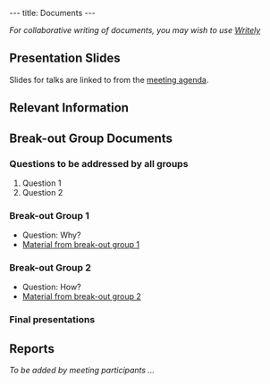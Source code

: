 ---
title: Documents
---

''For collaborative writing of documents, you may wish to use [http://www.writely.com/ Writely]''

==Presentation Slides==

Slides for talks are linked to from the [[Agenda|meeting agenda]].

==Relevant Information==
==Break-out Group Documents==
===Questions to be addressed by all groups===

# Question 1
# Question 2

===Break-out Group 1===

* Question: Why?
* [[Break-out Group 1|Material from break-out group 1]]

===Break-out Group 2===

* Question: How?
* [[Break-out Group 2|Material from break-out group 2]]
===Final presentations===
==Reports==

''To be added by meeting participants ...''
